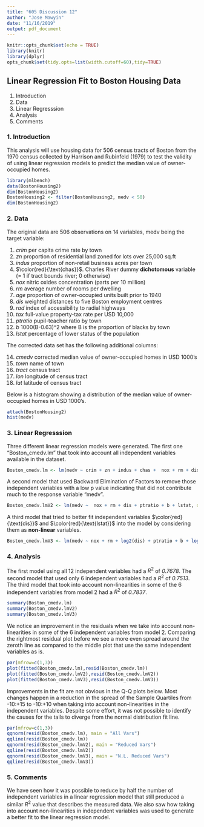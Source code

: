 ```yaml
---
title: "605 Discussion 12"
author: "Jose Mawyin"
date: "11/16/2019"
output: pdf_document
---
```


```r
knitr::opts_chunk$set(echo = TRUE)
library(knitr)
library(dplyr)
opts_chunk$set(tidy.opts=list(width.cutoff=60),tidy=TRUE)
```


## Linear Regression Fit to Boston Housing Data

1. Introduction
2. Data
3. Linear Regresssion
4. Analysis
5. Comments

### 1. Introduction

This analysis will use housing data for 506 census tracts of Boston from the 1970 census collected by Harrison and Rubinfeld (1979) to test the validity of using linear regression models to predict the median value of owner-occupied homes.

```r
library(mlbench)
data(BostonHousing2)
dim(BostonHousing2)
BostonHousing2 <- filter(BostonHousing2, medv < 50)
dim(BostonHousing2)
```


### 2. Data

The original data are 506 observations on 14 variables, medv being the target variable:

1.  *crim*
per capita crime rate by town
2.  *zn*
proportion of residential land zoned for lots over 25,000 sq.ft
3.  *indus*
proportion of non-retail business acres per town
4.  $\color{red}{\text{chas}}$.
Charles River dummy **dichotomous** variable (= 1 if tract bounds river; 0 otherwise)
5.  *nox*
nitric oxides concentration (parts per 10 million)
6.  *rm*
average number of rooms per dwelling
7.  *age*
proportion of owner-occupied units built prior to 1940
8.  *dis*
weighted distances to five Boston employment centres
9.  *rad*
index of accessibility to radial highways
10. *tax*
full-value property-tax rate per USD 10,000
11. *ptratio*
pupil-teacher ratio by town
12. *b*
1000(B-0.63)^2     where B is the proportion of blacks by town
13. *lstat*
percentage of lower status of the population



The corrected data set has the following additional columns:

14. *cmedv*
corrected median value of owner-occupied homes in USD 1000's
15. *town*
name of town
16. *tract*
census tract
17. *lon*
longitude of census tract
18. *lat*
latitude of census tract

Below is a histogram showing a distribution of the median value of owner-occupied homes in USD 1000's. 

```r
attach(BostonHousing2)
hist(medv)
```


### 3. Linear Regresssion

Three different linear regression models were generated. The first one "Boston_cmedv.lm" that took into account all independent variables available in the dataset.

```r
Boston_cmedv.lm <- lm(medv ~ crim + zn + indus + chas +  nox + rm + dis + age + rad + ptratio + b +lstat, data=BostonHousing2)
```

A second model that used Backward Elimination of Factors to remove those independent variables with a low p value indicating that did not contribute much to the response variable "medv".

```r
Boston_cmedv.lmV2 <- lm(medv ~  nox + rm + dis + ptratio + b + lstat, data=BostonHousing2)
```

A third model that tried to better fit independent variables $\color{red}{\text{dis}}$ and $\color{red}{\text{lstat}}$ into the model by considering them as **non-linear** variables.

```r
Boston_cmedv.lmV3 <- lm(medv ~ nox + rm + log2(dis) + ptratio + b + log(lstat, base = 1/2), data=BostonHousing2)
```


### 4. Analysis

The first model using all 12 independent variables had a $R^{2}$ of *0.7678*. The second model that used only 6 independent variables had a $R^{2}$ of *0.7513*. The third model that took into account non-linearities in some of the 6 independent variables from model 2 had a $R^{2}$ of *0.7837*.

```r
summary(Boston_cmedv.lm)
summary(Boston_cmedv.lmV2)
summary(Boston_cmedv.lmV3)
```

We notice an improvement in the residuals when we take into account non-linearities in some of the 6 independent variables from model 2. Comparing the rightmost residual plot before we see a more even spread around the zeroth line as compared to the middle plot that use the same independent variables as is.

```r
par(mfrow=c(1,3))
plot(fitted(Boston_cmedv.lm),resid(Boston_cmedv.lm))
plot(fitted(Boston_cmedv.lmV2),resid(Boston_cmedv.lmV2))
plot(fitted(Boston_cmedv.lmV3),resid(Boston_cmedv.lmV3))
```

Improvements in the fit are not obvious in the Q-Q plots below. Most changes happen in a reduction in the spread of the Sample Quartiles from -10:+15 to -10:+10 when taking into account  non-linearities in the independent variables. Despite some effort, it was not possible to identify the causes for the tails to diverge from the normal distribution fit line. 

```r
par(mfrow=c(1,3))
qqnorm(resid(Boston_cmedv.lm), main = "All Vars")
qqline(resid(Boston_cmedv.lm))
qqnorm(resid(Boston_cmedv.lmV2), main = "Reduced Vars")
qqline(resid(Boston_cmedv.lmV2))
qqnorm(resid(Boston_cmedv.lmV3), main = "N.L. Reduced Vars")
qqline(resid(Boston_cmedv.lmV3))
```

### 5. Comments

We have seen how it was possible to reduce by half the number of independent variables in a linear regression model that still produced a similar $R^{2}$ value that describes the measured data. We also saw how taking into account non-linearities in independent variables was used to generate a better fit to the linear regression model.

